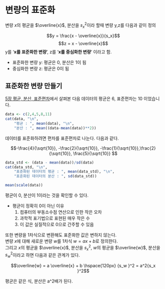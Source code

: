 # 변량의 표준화

변량 $x$의 평균을 $\overline{x}$, 분산을 ${s_x }^2$이라 할때 변량 y,z를 다음과 같이 정의

$$y = \frac{x - \overline{x}}{s_x}$$ $$z = x - \overline{x}$$ y를 '**x를 표준화한 변량**', z를 '**x를 중심화한 변량**' 이라고 함.

-   표준화한 변량 y: 평균은 0, 분산은 1이 됨
-   중심화한 변량 z: 평균은 0이 됨

## 표준화한 변량 만들기

[5장 평균, 분산, 표준편차](https://sungileo.github.io/mine_statistics/01_descriptive_statistics/mean.html "5장 평균, 분산, 표준편차")에서 살펴본 다음 데이터의 평균은 6, 표준편차는 10 이었습니다.


```r
data <- c(2,4,5,8,11)
cat(data, "\n",
    "평균 : ", mean(data), "\n",
    "분산 : ", mean((data-mean(data))**2))
```

데이터를 표준화하려면 편차를 표준편차로 나눈다. 다음과 같다.

$$-\frac{4}{\sqrt{10}}, -\frac{2}{\sqrt{10}}, -\frac{1}{\sqrt{10}},\frac{2}{\sqrt{10}}, \frac{5}{\sqrt{10}}  $$
```r
data_std <- (data - mean(data))/sd(data)
cat(data_std, "\n",
    "표준화된 데이터의 평균 : ", mean(data_std), "\n",
    "표준화된 데이터의 분산 : ", sd(data_std))

mean(scale(data))
```
평균이 0, 분산이 1이라는 것을 확인할 수 있다.

- 평균이 정확히 0이 아닌 이유
  1. 컴퓨터의 부동소수점 연산으로 인한 작은 오차
  2. 과학적 표기법으로 표현된 매우 작은 수
  3. 이 값은 실질적으로 0으로 간주할 수 있음

또한 변량을 1차식으로 변환해도 표준화한 값은 변하지 않는다.<br> 변량 $x$에 대해 새로운 변량 $w$를 1차식 $w = ax+b$로 정의한다.<br> 그리고 $x$의 평균을 $\overline{x}$, 분산을 ${s_x }^2$, $w$의 평균을 $\overline{w}$, 분산을 ${s_w }^2$이라고 하면 다음과 같은 관계가 있다.

$$\overline{w} = a \overline{x} + b \hspace{120px}  {s_w }^2 = a^2{s_x }^2$$

평균은 같은 식, 분산은 a^2배가 된다.













